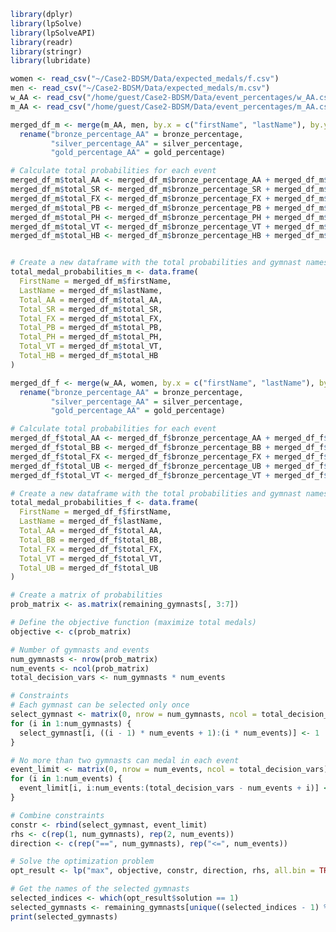 
```r
library(dplyr)
library(lpSolve)
library(lpSolveAPI)
library(readr)
library(stringr)
library(lubridate)
```

```r
women <- read_csv("~/Case2-BDSM/Data/expected_medals/f.csv")
men <- read_csv("~/Case2-BDSM/Data/expected_medals/m.csv")
w_AA <- read_csv("/home/guest/Case2-BDSM/Data/event_percentages/w_AA.csv")
m_AA <- read_csv("/home/guest/Case2-BDSM/Data/event_percentages/m_AA.csv")
```

```r
merged_df_m <- merge(m_AA, men, by.x = c("firstName", "lastName"), by.y = c("FirstName", "LastName")) |> 
  rename("bronze_percentage_AA" = bronze_percentage,
         "silver_percentage_AA" = silver_percentage,
         "gold_percentage_AA" = gold_percentage)

# Calculate total probabilities for each event
merged_df_m$total_AA <- merged_df_m$bronze_percentage_AA + merged_df_m$silver_percentage_AA + merged_df_m$gold_percentage_AA
merged_df_m$total_SR <- merged_df_m$bronze_percentage_SR + merged_df_m$silver_percentage_SR + merged_df_m$gold_percentage_SR
merged_df_m$total_FX <- merged_df_m$bronze_percentage_FX + merged_df_m$silver_percentage_FX + merged_df_m$gold_percentage_FX
merged_df_m$total_PB <- merged_df_m$bronze_percentage_PB + merged_df_m$silver_percentage_PB + merged_df_m$gold_percentage_PB
merged_df_m$total_PH <- merged_df_m$bronze_percentage_PH + merged_df_m$silver_percentage_PH + merged_df_m$gold_percentage_PH
merged_df_m$total_VT <- merged_df_m$bronze_percentage_VT + merged_df_m$silver_percentage_VT + merged_df_m$gold_percentage_VT
merged_df_m$total_HB <- merged_df_m$bronze_percentage_HB + merged_df_m$silver_percentage_HB + merged_df_m$gold_percentage_HB


# Create a new dataframe with the total probabilities and gymnast names
total_medal_probabilities_m <- data.frame(
  FirstName = merged_df_m$firstName,
  LastName = merged_df_m$lastName,
  Total_AA = merged_df_m$total_AA,
  Total_SR = merged_df_m$total_SR,
  Total_FX = merged_df_m$total_FX,
  Total_PB = merged_df_m$total_PB,
  Total_PH = merged_df_m$total_PH,
  Total_VT = merged_df_m$total_VT,
  Total_HB = merged_df_m$total_HB
)
```

```r
merged_df_f <- merge(w_AA, women, by.x = c("firstName", "lastName"), by.y = c("FirstName", "LastName")) |> 
  rename("bronze_percentage_AA" = bronze_percentage,
         "silver_percentage_AA" = silver_percentage,
         "gold_percentage_AA" = gold_percentage)

# Calculate total probabilities for each event
merged_df_f$total_AA <- merged_df_f$bronze_percentage_AA + merged_df_f$silver_percentage_AA + merged_df_f$gold_percentage_AA
merged_df_f$total_BB <- merged_df_f$bronze_percentage_BB + merged_df_f$silver_percentage_BB + merged_df_f$gold_percentage_BB
merged_df_f$total_FX <- merged_df_f$bronze_percentage_FX + merged_df_f$silver_percentage_FX + merged_df_f$gold_percentage_FX
merged_df_f$total_UB <- merged_df_f$bronze_percentage_UB + merged_df_f$silver_percentage_UB + merged_df_f$gold_percentage_UB
merged_df_f$total_VT <- merged_df_f$bronze_percentage_VT + merged_df_f$silver_percentage_VT + merged_df_f$gold_percentage_VT

# Create a new dataframe with the total probabilities and gymnast names
total_medal_probabilities_f <- data.frame(
  FirstName = merged_df_f$firstName,
  LastName = merged_df_f$lastName,
  Total_AA = merged_df_f$total_AA,
  Total_BB = merged_df_f$total_BB,
  Total_FX = merged_df_f$total_FX,
  Total_VT = merged_df_f$total_VT,
  Total_UB = merged_df_f$total_UB
)
```


```r
# Create a matrix of probabilities
prob_matrix <- as.matrix(remaining_gymnasts[, 3:7])

# Define the objective function (maximize total medals)
objective <- c(prob_matrix)

# Number of gymnasts and events
num_gymnasts <- nrow(prob_matrix)
num_events <- ncol(prob_matrix)
total_decision_vars <- num_gymnasts * num_events

# Constraints
# Each gymnast can be selected only once
select_gymnast <- matrix(0, nrow = num_gymnasts, ncol = total_decision_vars)
for (i in 1:num_gymnasts) {
  select_gymnast[i, ((i - 1) * num_events + 1):(i * num_events)] <- 1
}

# No more than two gymnasts can medal in each event
event_limit <- matrix(0, nrow = num_events, ncol = total_decision_vars)
for (i in 1:num_events) {
  event_limit[i, i:num_events:(total_decision_vars - num_events + i)] <- 1
}

# Combine constraints
constr <- rbind(select_gymnast, event_limit)
rhs <- c(rep(1, num_gymnasts), rep(2, num_events))
direction <- c(rep("==", num_gymnasts), rep("<=", num_events))

# Solve the optimization problem
opt_result <- lp("max", objective, constr, direction, rhs, all.bin = TRUE)

# Get the names of the selected gymnasts
selected_indices <- which(opt_result$solution == 1)
selected_gymnasts <- remaining_gymnasts[unique((selected_indices - 1) %/% num_events + 1), c("FirstName", "LastName")]
print(selected_gymnasts)
```



